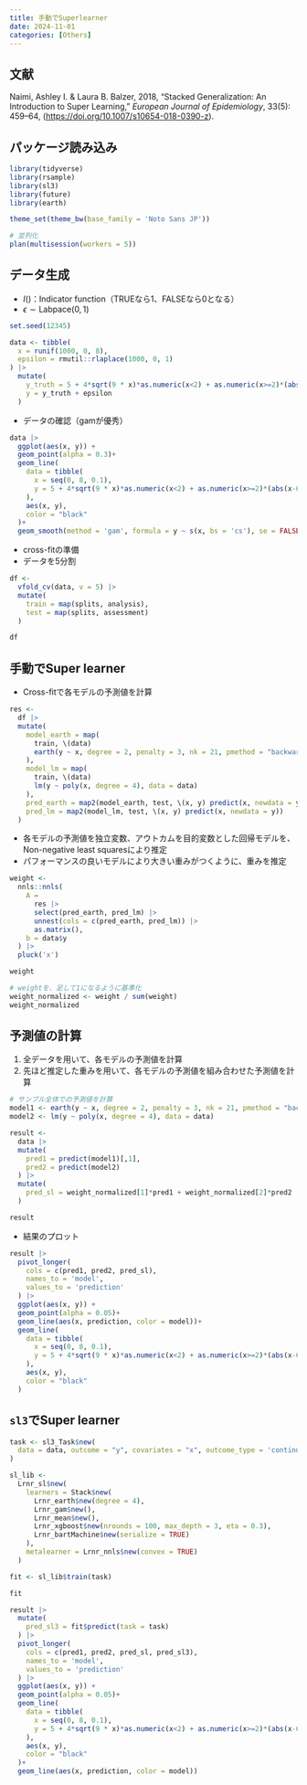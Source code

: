 ```yaml
---
title: 手動でSuperlearner
date: 2024-11-01
categories: [Others]
---
```


## 文献

Naimi, Ashley I. & Laura B. Balzer, 2018, "Stacked Generalization: An Introduction to Super Learning," _European Journal of Epidemiology_, 33(5): 459–64, (<https://doi.org/10.1007/s10654-018-0390-z>).

## パッケージ読み込み

```r
library(tidyverse)
library(rsample)
library(sl3)
library(future)
library(earth)

theme_set(theme_bw(base_family = 'Noto Sans JP'))

# 並列化
plan(multisession(workers = 5))

```


## データ生成

\begin{align}
Y = 5 + 4\sqrt{9x} \times I(x<2) + I(x\geq2) \times (|x-6|^{2}) + \epsilon
\end{align}

- $I()$：Indicator function（TRUEなら1、FALSEなら0となる）
- $\epsilon \sim \mathrm{Labpace}(0, 1)$

```r
set.seed(12345)

data <- tibble(
  x = runif(1000, 0, 8),
  epsilon = rmutil::rlaplace(1000, 0, 1)
) |> 
  mutate(
    y_truth = 5 + 4*sqrt(9 * x)*as.numeric(x<2) + as.numeric(x>=2)*(abs(x-6)^(2)),
    y = y_truth + epsilon
  )

```

- データの確認（gamが優秀）

```r
data |> 
  ggplot(aes(x, y)) +
  geom_point(alpha = 0.3)+
  geom_line(
    data = tibble(
      x = seq(0, 8, 0.1), 
      y = 5 + 4*sqrt(9 * x)*as.numeric(x<2) + as.numeric(x>=2)*(abs(x-6)^(2))
    ), 
    aes(x, y), 
    color = "black"
  )+
  geom_smooth(method = 'gam', formula = y ~ s(x, bs = 'cs'), se = FALSE)

```

- cross-fitの準備
- データを5分割

```r
df <- 
  vfold_cv(data, v = 5) |> 
  mutate(
    train = map(splits, analysis),
    test = map(splits, assessment)
  )

df
```

## 手動でSuper learner

- Cross-fitで各モデルの予測値を計算

```r
res <- 
  df |> 
  mutate(
    model_earth = map(
      train, \(data) 
      earth(y ~ x, degree = 2, penalty = 3, nk = 21, pmethod = "backward", data = data)
    ),
    model_lm = map(
      train, \(data) 
      lm(y ~ poly(x, degree = 4), data = data)
    ),
    pred_earth = map2(model_earth, test, \(x, y) predict(x, newdata = y)[,1]),
    pred_lm = map2(model_lm, test, \(x, y) predict(x, newdata = y))
  )

```

- 各モデルの予測値を独立変数、アウトカムを目的変数とした回帰モデルを、Non-negative least squaresにより推定
- パフォーマンスの良いモデルにより大きい重みがつくように、重みを推定

```r
weight <-
  nnls::nnls(
    A = 
      res |> 
      select(pred_earth, pred_lm) |> 
      unnest(cols = c(pred_earth, pred_lm)) |> 
      as.matrix(), 
    b = data$y
  ) |> 
  pluck('x')

weight

# weightを、足して1になるように基準化
weight_normalized <- weight / sum(weight)
weight_normalized
```

## 予測値の計算

1. 全データを用いて、各モデルの予測値を計算
1. 先ほど推定した重みを用いて、各モデルの予測値を組み合わせた予測値を計算

```r
# サンプル全体での予測値を計算
model1 <- earth(y ~ x, degree = 2, penalty = 3, nk = 21, pmethod = "backward", data = data)
model2 <- lm(y ~ poly(x, degree = 4), data = data)

result <- 
  data |> 
  mutate(
    pred1 = predict(model1)[,1],
    pred2 = predict(model2)
  ) |> 
  mutate(
    pred_sl = weight_normalized[1]*pred1 + weight_normalized[2]*pred2
  )

result
```

- 結果のプロット

```r
result |> 
  pivot_longer(
    cols = c(pred1, pred2, pred_sl), 
    names_to = 'model', 
    values_to = 'prediction'
  ) |> 
  ggplot(aes(x, y)) +
  geom_point(alpha = 0.05)+
  geom_line(aes(x, prediction, color = model))+
  geom_line(
    data = tibble(
      x = seq(0, 8, 0.1), 
      y = 5 + 4*sqrt(9 * x)*as.numeric(x<2) + as.numeric(x>=2)*(abs(x-6)^(2))
    ), 
    aes(x, y), 
    color = "black"
  )
```

## `sl3`でSuper learner

```r
task <- sl3_Task$new(
  data = data, outcome = "y", covariates = "x", outcome_type = 'continuous', folds = 5
)

sl_lib <- 
  Lrnr_sl$new(
    learners = Stack$new(
      Lrnr_earth$new(degree = 4), 
      Lrnr_gam$new(),
      Lrnr_mean$new(),
      Lrnr_xgboost$new(nrounds = 100, max_depth = 3, eta = 0.3),
      Lrnr_bartMachine$new(serialize = TRUE)
    ),
    metalearner = Lrnr_nnls$new(convex = TRUE)
  )

fit <- sl_lib$train(task)

fit
```


```r

result |> 
  mutate(
    pred_sl3 = fit$predict(task = task)
  ) |> 
  pivot_longer(
    cols = c(pred1, pred2, pred_sl, pred_sl3), 
    names_to = 'model', 
    values_to = 'prediction'
  ) |> 
  ggplot(aes(x, y)) +
  geom_point(alpha = 0.05)+
  geom_line(
    data = tibble(
      x = seq(0, 8, 0.1), 
      y = 5 + 4*sqrt(9 * x)*as.numeric(x<2) + as.numeric(x>=2)*(abs(x-6)^(2))
    ), 
    aes(x, y), 
    color = "black"
  )+
  geom_line(aes(x, prediction, color = model))


```


